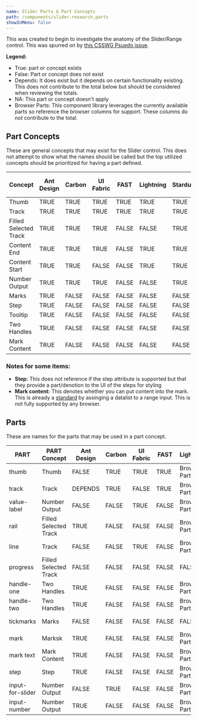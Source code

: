 ```yaml
---
name: Slider Parts & Part Concepts
path: /components/slider.research.parts
showInMenu: false
---
```


This was created to begin to investigate the anatomy of the Slider/Range control. This was spurred on
by [this CSSWG Psuedo issue](https://github.com/w3c/csswg-drafts/issues/4410).

**Legend:**

- True: part or concept exists
- False: Part or concept does not exist
- Depends: It does exist but it depends on certain functionality existing. This does not contribute
  to the total below but should be considered when reviewing the totals.
- NA: This part or concept doesn't apply
- Browser Parts: This component library leverages the currently available parts so reference
  the browser columns for support. These columns do _not_ contribute to the total.

## Part Concepts

These are general concepts that may exist for the Slider control. This does not attempt to show what the
names should be called but the top utilized concepts should be prioritized for having a part defined.

<table class="table table-bordered table-hover table-condensed nowrap-first-column research">
  <col style="width: 1%; white-space: nowrap"></col>
  <thead>
    <tr>
      <th class="nowrap" title="Field #1">
        Concept
      </th>
      <th class="nowrap" title="Field #2">
        Ant Design
      </th>
      <th class="nowrap" title="Field #3">
        Carbon
      </th>
      <th class="nowrap" title="Field #4">
        UI Fabric
      </th>
      <th class="nowrap" title="Field #5">
        FAST
      </th>
      <th class="nowrap" title="Field #6">
        Lightning
      </th>
      <th class="nowrap" title="Field #7">
        Stardust
      </th>
      <th class="nowrap" title="Field #8">
        WAI-ARIA
      </th>
      <th class="nowrap" title="Field #9">
        Material
      </th>
      <th class="nowrap" title="Field #10">
        AtlasKit
      </th>
      <th class="nowrap" title="Field #11">
        -Webkit
      </th>
      <th class="nowrap" title="Field #12">
        Firefox
      </th>
      <th class="nowrap" title="Field #13">
        Radix UI
      </th>
      <th class="nowrap" title="Field #14">
        Reakit
      </th>
      <th class="nowrap" title="Field #13">
        TOTAL
      </th>
    </tr>
  </thead>
  <tbody>
    <tr>
      <td>Thumb</td>
      <td class="true center">TRUE</td>
      <td class="true center">TRUE</td>
      <td class="true center">TRUE</td>
      <td class="true center">TRUE</td>
      <td class="true center">TRUE</td>
      <td class="true center">TRUE</td>
      <td class="true center">TRUE</td>
      <td class="true center">TRUE</td>
      <td class="true center">TRUE</td>
      <td class="true center">TRUE</td>
      <td class="true center">TRUE</td>
      <td class="center bold-text" style="background: transparent;">
        11
      </td>
    </tr>
    <tr>
      <td>Track</td>
      <td class="true center">TRUE</td>
      <td class="true center">TRUE</td>
      <td class="true center">TRUE</td>
      <td class="true center">TRUE</td>
      <td class="true center">TRUE</td>
      <td class="true center">TRUE</td>
      <td class="true center">TRUE</td>
      <td class="true center">TRUE</td>
      <td class="true center">TRUE</td>
      <td class="true center">TRUE</td>
      <td class="true center">TRUE</td>
      <td class="center bold-text" style="background: transparent;">
        11
      </td>
    </tr>
    <tr>
      <td>Filled Selected Track</td>
      <td class="true center">TRUE</td>
      <td class="true center">TRUE</td>
      <td class="true center">TRUE</td>
      <td class="false center">FALSE</td>
      <td class="false center">FALSE</td>
      <td class="true center">TRUE</td>
      <td>NA</td>
      <td class="true center">TRUE</td>
      <td class="false center">FALSE</td>
      <td class="true center">TRUE</td>
      <td class="true center">TRUE</td>
      <td class="center bold-text" style="background: transparent;">
        7
      </td>
    </tr>
    <tr>
      <td>Content End</td>
      <td class="true center">TRUE</td>
      <td class="true center">TRUE</td>
      <td class="true center">TRUE</td>
      <td class="false center">FALSE</td>
      <td class="true center">TRUE</td>
      <td class="true center">TRUE</td>
      <td>NA</td>
      <td class="false center">FALSE</td>
      <td class="true center">TRUE</td>
      <td class="false center">FALSE</td>
      <td class="false center">FALSE</td>
      <td class="center bold-text" style="background: transparent;">
        6
      </td>
    </tr>
    <tr>
      <td>Content Start</td>
      <td class="true center">TRUE</td>
      <td class="true center">TRUE</td>
      <td class="false center">FALSE</td>
      <td class="false center">FALSE</td>
      <td class="true center">TRUE</td>
      <td class="true center">TRUE</td>
      <td>NA</td>
      <td class="false center">FALSE</td>
      <td class="true center">TRUE</td>
      <td class="false center">FALSE</td>
      <td class="false center">FALSE</td>
      <td class="center bold-text" style="background: transparent;">
        5
      </td>
    </tr>
    <tr>
      <td>Number Output</td>
      <td class="true center">TRUE</td>
      <td class="true center">TRUE</td>
      <td class="true center">TRUE</td>
      <td class="false center">FALSE</td>
      <td class="false center">FALSE</td>
      <td class="true center">TRUE</td>
      <td>NA</td>
      <td class="false center">FALSE</td>
      <td class="false center">FALSE</td>
      <td class="false center">FALSE</td>
      <td class="false center">FALSE</td>
      <td class="center bold-text" style="background: transparent;">
        4
      </td>
    </tr>
    <tr>
      <td>Marks</td>
      <td class="true center">TRUE</td>
      <td class="false center">FALSE</td>
      <td class="false center">FALSE</td>
      <td class="false center">FALSE</td>
      <td class="false center">FALSE</td>
      <td class="false center">FALSE</td>
      <td>NA</td>
      <td class="false center">FALSE</td>
      <td class="false center">FALSE</td>
      <td class="true center">TRUE</td>
      <td class="false center">FALSE</td>
      <td class="center bold-text" style="background: transparent;">
        2
      </td>
    </tr>
    <tr>
      <td>Step</td>
      <td class="true center">TRUE</td>
      <td class="false center">FALSE</td>
      <td class="false center">FALSE</td>
      <td class="false center">FALSE</td>
      <td class="false center">FALSE</td>
      <td class="false center">FALSE</td>
      <td>NA</td>
      <td class="true center">TRUE</td>
      <td class="false center">FALSE</td>
      <td class="false center">FALSE</td>
      <td class="false center">FALSE</td>
      <td class="center bold-text" style="background: transparent;">
        2
      </td>
    </tr>
    <tr>
      <td>Tooltip</td>
      <td class="true center">TRUE</td>
      <td class="false center">FALSE</td>
      <td class="false center">FALSE</td>
      <td class="false center">FALSE</td>
      <td class="false center">FALSE</td>
      <td class="false center">FALSE</td>
      <td>NA</td>
      <td class="true center">TRUE</td>
      <td class="false center">FALSE</td>
      <td class="false center">FALSE</td>
      <td class="false center">FALSE</td>
      <td class="center bold-text" style="background: transparent;">
        2
      </td>
    </tr>
    <tr>
      <td>Two Handles</td>
      <td class="true center">TRUE</td>
      <td class="false center">FALSE</td>
      <td class="false center">FALSE</td>
      <td class="false center">FALSE</td>
      <td class="false center">FALSE</td>
      <td class="false center">FALSE</td>
      <td class="true center">TRUE</td>
      <td class="false center">FALSE</td>
      <td class="false center">FALSE</td>
      <td class="false center">FALSE</td>
      <td class="false center">FALSE</td>
      <td class="center bold-text" style="background: transparent;">
        2
      </td>
    </tr>
    <tr>
      <td>Mark Content</td>
      <td class="true center">TRUE</td>
      <td class="false center">FALSE</td>
      <td class="false center">FALSE</td>
      <td class="false center">FALSE</td>
      <td class="false center">FALSE</td>
      <td class="false center">FALSE</td>
      <td>NA</td>
      <td class="false center">FALSE</td>
      <td class="false center">FALSE</td>
      <td class="false center">FALSE</td>
      <td class="false center">FALSE</td>
      <td class="center bold-text" style="background: transparent;">
        1
      </td>
    </tr>
  </tbody>
</table>

### Notes for some items:

- **Step:** This does not reference if the step attribute is supported but that they
  provide a part/denotion to the UI of the steps for styling
- **Mark content:** This denotes whether you can put content into the mark. This is
  already a [standard](https://www.w3.org/TR/html51/sec-forms.html#range-state-typerange) by assinging a datalist to a range input.
  This is not fully supported by any browser.

## Parts

These are names for the parts that may be used in a part concept.

<table class="table table-bordered table-hover table-condensed nowrap-first-column research">
  <col class="nowrap"></col>
  <thead>
    <tr>
      <th class="nowrap" title="Field #1">
        PART
      </th>
      <th class="nowrap" title="Field #1">
        PART Concept
      </th>
      <th class="nowrap" title="Field #2">
        Ant Design
      </th>
      <th class="nowrap" title="Field #3">
        Carbon
      </th>
      <th class="nowrap" title="Field #4">
        UI Fabric
      </th>
      <th class="nowrap" title="Field #5">
        FAST
      </th>
      <th class="nowrap" title="Field #6">
        Lightning
      </th>
      <th class="nowrap" title="Field #7">
        Stardust
      </th>
      <th class="nowrap" title="Field #8">
        WAI-ARIA
      </th>
      <th class="nowrap" title="Field #9">
        Material
      </th>
      <th class="nowrap" title="Field #10">
        AtlasKit
      </th>
      <th class="nowrap" title="Field #11">
        -Webkit
      </th>
      <th class="nowrap" title="Field #12">
        Firefox
      </th>
      <th class="nowrap" title="Field #13">
        TOTAL
      </th>
    </tr>
  </thead>
  <tbody>
    <tr>
      <td>thumb</td>
      <td class="center" style="background: transparent;">
        Thumb
      </td>
      <td class="false center">FALSE</td>
      <td class="true center">TRUE</td>
      <td class="true center">TRUE</td>
      <td class="true center">TRUE</td>
      <td>Browser Parts</td>
      <td class="true center">TRUE</td>
      <td class="true center">TRUE</td>
      <td class="true center">TRUE</td>
      <td>Browser Parts</td>
      <td class="true center">TRUE</td>
      <td class="true center">TRUE</td>
      <td class="center bold-text" style="background: transparent;">
        8
      </td>
    </tr>
    <tr>
      <td>track</td>
      <td class="center" style="background: transparent;">
        Track
      </td>
      <td>DEPENDS</td>
      <td class="true center">TRUE</td>
      <td class="false center">FALSE</td>
      <td class="true center">TRUE</td>
      <td>Browser Parts</td>
      <td>DEPENDS</td>
      <td>NA</td>
      <td class="true center">TRUE</td>
      <td>Browser Parts</td>
      <td class="true center">TRUE</td>
      <td class="true center">TRUE</td>
      <td class="center bold-text" style="background: transparent;">
        5
      </td>
    </tr>
    <tr>
      <td>value-label</td>
      <td class="center" style="background: transparent;">
        Number Output
      </td>
      <td class="false center">FALSE</td>
      <td class="false center">FALSE</td>
      <td class="true center">TRUE</td>
      <td class="false center">FALSE</td>
      <td>Browser Parts</td>
      <td class="true center">TRUE</td>
      <td>NA</td>
      <td class="true center">TRUE</td>
      <td>Browser Parts</td>
      <td class="false center">FALSE</td>
      <td class="false center">FALSE</td>
      <td class="center bold-text" style="background: transparent;">
        3
      </td>
    </tr>
    <tr>
      <td>rail</td>
      <td class="center" style="background: transparent;">
        Filled Selected Track
      </td>
      <td class="true center">TRUE</td>
      <td class="false center">FALSE</td>
      <td class="false center">FALSE</td>
      <td class="false center">FALSE</td>
      <td>Browser Parts</td>
      <td class="true center">TRUE</td>
      <td>NA</td>
      <td class="false center">FALSE</td>
      <td>Browser Parts</td>
      <td class="false center">FALSE</td>
      <td class="false center">FALSE</td>
      <td class="center bold-text" style="background: transparent;">
        2
      </td>
    </tr>
    <tr>
      <td>line</td>
      <td class="center" style="background: transparent;">
        Track
      </td>
      <td class="false center">FALSE</td>
      <td class="false center">FALSE</td>
      <td class="true center">TRUE</td>
      <td class="false center">FALSE</td>
      <td>Browser Parts</td>
      <td class="false center">FALSE</td>
      <td>NA</td>
      <td class="false center">FALSE</td>
      <td>Browser Parts</td>
      <td class="false center">FALSE</td>
      <td class="false center">FALSE</td>
      <td class="center bold-text" style="background: transparent;">
        1
      </td>
    </tr>
    <tr>
      <td>progress</td>
      <td class="center" style="background: transparent;">
        Filled Selected Track
      </td>
      <td class="false center">FALSE</td>
      <td class="false center">FALSE</td>
      <td class="false center">FALSE</td>
      <td class="false center">FALSE</td>
      <td class="false center">FALSE</td>
      <td class="false center">FALSE</td>
      <td class="false center">FALSE</td>
      <td class="false center">FALSE</td>
      <td class="false center">FALSE</td>
      <td class="false center">FALSE</td>
      <td class="true center">TRUE</td>
      <td class="center bold-text" style="background: transparent;">
        1
      </td>
    </tr>
    <tr>
      <td>handle-one</td>
      <td class="center" style="background: transparent;">
        Two Handles
      </td>
      <td class="true center">TRUE</td>
      <td class="false center">FALSE</td>
      <td class="false center">FALSE</td>
      <td class="false center">FALSE</td>
      <td>Browser Parts</td>
      <td class="false center">FALSE</td>
      <td>NA</td>
      <td class="false center">FALSE</td>
      <td>Browser Parts</td>
      <td class="false center">FALSE</td>
      <td class="false center">FALSE</td>
      <td class="center bold-text" style="background: transparent;">
        1
      </td>
    </tr>
    <tr>
      <td>handle-two</td>
      <td class="center" style="background: transparent;">
        Two Handles
      </td>
      <td class="true center">TRUE</td>
      <td class="false center">FALSE</td>
      <td class="false center">FALSE</td>
      <td class="false center">FALSE</td>
      <td>Browser Parts</td>
      <td class="false center">FALSE</td>
      <td>NA</td>
      <td class="false center">FALSE</td>
      <td>Browser Parts</td>
      <td class="false center">FALSE</td>
      <td class="false center">FALSE</td>
      <td class="center bold-text" style="background: transparent;">
        1
      </td>
    </tr>
    <tr>
      <td>tickmarks</td>
      <td class="center" style="background: transparent;">
        Marks
      </td>
      <td class="false center">FALSE</td>
      <td class="false center">FALSE</td>
      <td class="false center">FALSE</td>
      <td class="false center">FALSE</td>
      <td class="false center">FALSE</td>
      <td class="false center">FALSE</td>
      <td class="false center">FALSE</td>
      <td class="false center">FALSE</td>
      <td>Browser Parts</td>
      <td class="true center">TRUE</td>
      <td class="false center">FALSE</td>
      <td class="center bold-text" style="background: transparent;">
        1
      </td>
    </tr>
    <tr>
      <td>mark</td>
      <td class="center" style="background: transparent;">
        Marksk
      </td>
      <td class="true center">TRUE</td>
      <td class="false center">FALSE</td>
      <td class="false center">FALSE</td>
      <td class="false center">FALSE</td>
      <td>Browser Parts</td>
      <td class="false center">FALSE</td>
      <td>NA</td>
      <td class="false center">FALSE</td>
      <td>Browser Parts</td>
      <td class="false center">FALSE</td>
      <td class="false center">FALSE</td>
      <td class="center bold-text" style="background: transparent;">
        1
      </td>
    </tr>
    <tr>
      <td>mark text</td>
      <td class="center" style="background: transparent;">
        Mark Content
      </td>
      <td class="true center">TRUE</td>
      <td class="false center">FALSE</td>
      <td class="false center">FALSE</td>
      <td class="false center">FALSE</td>
      <td>Browser Parts</td>
      <td class="false center">FALSE</td>
      <td>NA</td>
      <td class="false center">FALSE</td>
      <td>Browser Parts</td>
      <td class="false center">FALSE</td>
      <td class="false center">FALSE</td>
      <td class="center bold-text" style="background: transparent;">
        1
      </td>
    </tr>
    <tr>
      <td>step</td>
      <td class="center" style="background: transparent;">
        Step
      </td>
      <td class="true center">TRUE</td>
      <td class="false center">FALSE</td>
      <td class="false center">FALSE</td>
      <td class="false center">FALSE</td>
      <td>Browser Parts</td>
      <td class="false center">FALSE</td>
      <td>NA</td>
      <td class="false center">FALSE</td>
      <td>Browser Parts</td>
      <td class="false center">FALSE</td>
      <td class="false center">FALSE</td>
      <td class="center bold-text" style="background: transparent;">
        1
      </td>
    </tr>
    <tr>
      <td>input-for-slider</td>
      <td class="center" style="background: transparent;">
        Number Output
      </td>
      <td class="false center">FALSE</td>
      <td class="true center">TRUE</td>
      <td class="false center">FALSE</td>
      <td class="false center">FALSE</td>
      <td>Browser Parts</td>
      <td class="false center">FALSE</td>
      <td>NA</td>
      <td class="false center">FALSE</td>
      <td>Browser Parts</td>
      <td class="false center">FALSE</td>
      <td class="false center">FALSE</td>
      <td class="center bold-text" style="background: transparent;">
        1
      </td>
    </tr>
    <tr>
      <td>input-number</td>
      <td class="center" style="background: transparent;">
        Number Output
      </td>
      <td class="true center">TRUE</td>
      <td class="false center">FALSE</td>
      <td class="false center">FALSE</td>
      <td class="false center">FALSE</td>
      <td>Browser Parts</td>
      <td class="false center">FALSE</td>
      <td>NA</td>
      <td class="false center">FALSE</td>
      <td>Browser Parts</td>
      <td class="false center">FALSE</td>
      <td class="false center">FALSE</td>
      <td class="center bold-text" style="background: transparent;">
        1
      </td>
    </tr>
  </tbody>
</table>
